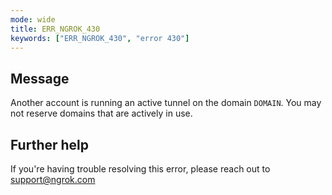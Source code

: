 ```yaml
---
mode: wide
title: ERR_NGROK_430
keywords: ["ERR_NGROK_430", "error 430"]
---
```


## Message

Another account is running an active tunnel on the domain `DOMAIN`. You may not reserve domains that are actively in use.

## Further help

If you're having trouble resolving this error, please reach out to [support@ngrok.com](mailto:support@ngrok.com?subject=Help%20with%20ERR_NGROK_430)
